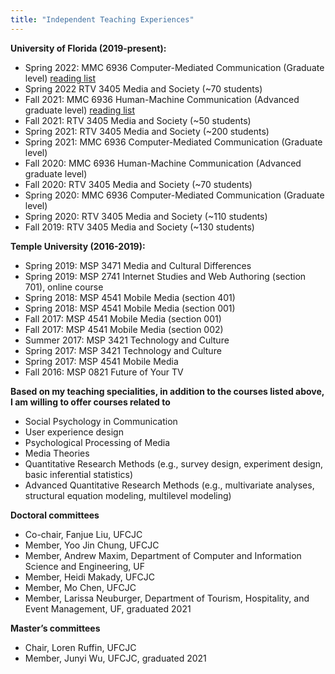 ```yaml
---
title: "Independent Teaching Experiences"
---
```


**University of Florida (2019-present):**

 - Spring 2022: MMC 6936 Computer-Mediated Communication (Graduate level) [reading list](Files/CMC readings.pdf)
 - Spring 2022 RTV 3405 Media and Society (~70 students)
 - Fall 2021: MMC 6936 Human-Machine Communication (Advanced graduate level) [reading list](Files/HMC reading list.pdf)
 - Fall 2021: RTV 3405 Media and Society (~50 students)
 - Spring 2021: RTV 3405 Media and Society (~200 students)
 - Spring 2021: MMC 6936 Computer-Mediated Communication (Graduate level)
 - Fall 2020: MMC 6936 Human-Machine Communication (Advanced graduate level)
 - Fall 2020: RTV 3405 Media and Society (~70 students)
 - Spring 2020: MMC 6936 Computer-Mediated Communication (Graduate level)
 - Spring 2020: RTV 3405 Media and Society (~110 students)
 - Fall 2019: RTV 3405 Media and Society (~130 students)

**Temple University (2016-2019):**

- Spring 2019: MSP 3471 Media and Cultural Differences
- Spring 2019: MSP 2741 Internet Studies and Web Authoring (section 701), online course
- Spring 2018: MSP 4541 Mobile Media (section 401)
- Spring 2018: MSP 4541 Mobile Media (section 001)
- Fall 2017: MSP 4541 Mobile Media (section 001)
- Fall 2017: MSP 4541 Mobile Media (section 002)
- Summer 2017: MSP 3421 Technology and Culture
- Spring 2017: MSP 3421 Technology and Culture
- Spring 2017: MSP 4541 Mobile Media
- Fall 2016: MSP 0821 Future of Your TV

**Based on my teaching specialities, in addition to the courses listed above, I am willing to offer courses related to**

- Social Psychology in Communication
- User experience design
- Psychological Processing of Media
- Media Theories
- Quantitative Research Methods (e.g., survey design, experiment design, basic inferential statistics)
- Advanced Quantitative Research Methods (e.g., multivariate analyses, structural equation modeling, multilevel modeling)

**Doctoral committees**

- Co-chair, Fanjue Liu, UFCJC
- Member, Yoo Jin Chung, UFCJC
- Member, Andrew Maxim, Department of Computer and Information Science and Engineering, UF
- Member, Heidi Makady, UFCJC
- Member, Mo Chen, UFCJC
- Member, Larissa Neuburger, Department of Tourism, Hospitality, and Event Management, UF, graduated 2021

**Master's committees**

- Chair, Loren Ruffin, UFCJC
- Member, Junyi Wu, UFCJC, graduated 2021

